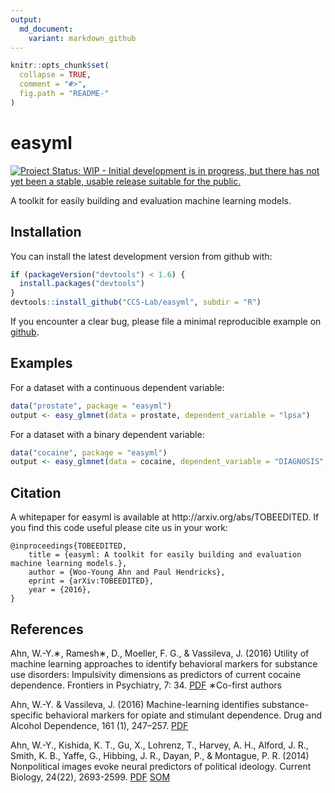 ```yaml
---
output:
  md_document:
    variant: markdown_github
---
```


<!-- README.md is generated from README.Rmd. Please edit that file -->

```r
knitr::opts_chunk$set(
  collapse = TRUE,
  comment = "#>",
  fig.path = "README-"
)
```

easyml
======

[![Project Status: WIP - Initial development is in progress, but there has not yet been a stable, usable release suitable for the public.](http://www.repostatus.org/badges/latest/wip.svg)](http://www.repostatus.org/#wip)

A toolkit for easily building and evaluation machine learning models.

Installation
------------

You can install the latest development version from github with:

```R
if (packageVersion("devtools") < 1.6) {
  install.packages("devtools")
}
devtools::install_github("CCS-Lab/easyml", subdir = "R")
```

If you encounter a clear bug, please file a minimal reproducible example on [github](https://github.com/CCS-Lab/easyml/issues).

Examples
--------

For a dataset with a continuous dependent variable:

```R
data("prostate", package = "easyml")
output <- easy_glmnet(data = prostate, dependent_variable = "lpsa")
```

For a dataset with a binary dependent variable:

```R
data("cocaine", package = "easyml")
output <- easy_glmnet(data = cocaine, dependent_variable = "DIAGNOSIS", family = "binomial")
```

Citation
--------

A whitepaper for easyml is available at http://arxiv.org/abs/TOBEEDITED. If you find this code useful please cite us in your work:

```
@inproceedings{TOBEEDITED,
	title = {easyml: A toolkit for easily building and evaluation machine learning models.},
	author = {Woo-Young Ahn and Paul Hendricks},
	eprint = {arXiv:TOBEEDITED},
	year = {2016},
}
```

References
----------

Ahn, W.-Y.∗, Ramesh∗, D., Moeller, F. G., & Vassileva, J. (2016) Utility of machine learning approaches to identify behavioral markers for substance use disorders: Impulsivity dimensions as predictors of current cocaine dependence. Frontiers in Psychiatry, 7: 34. [PDF](https://u.osu.edu/ccsl/files/2015/08/Ahn2016_Frontiers-26g6nye.pdf) ∗Co-first authors

Ahn, W.-Y. & Vassileva, J. (2016) Machine-learning identifies substance-specific behavioral markers for opiate and stimulant dependence. Drug and Alcohol Dependence, 161 (1), 247–257. [PDF](https://u.osu.edu/ccsl/files/2016/02/Ahn2016_DAD-oftlf3.pdf)

Ahn, W.-Y., Kishida, K. T., Gu, X., Lohrenz, T., Harvey, A. H., Alford, J. R., Smith, K. B., Yaffe, G., Hibbing, J. R., Dayan, P., & Montague, P. R. (2014) Nonpolitical images evoke neural predictors of political ideology. Current Biology, 24(22), 2693-2599. [PDF](https://u.osu.edu/ccsl/files/2015/11/Ahn2014_CB-1l5475k.pdf) [SOM](https://u.osu.edu/ccsl/files/2015/11/Ahn2014_CB_SOM-1xag1ph.pdf)
